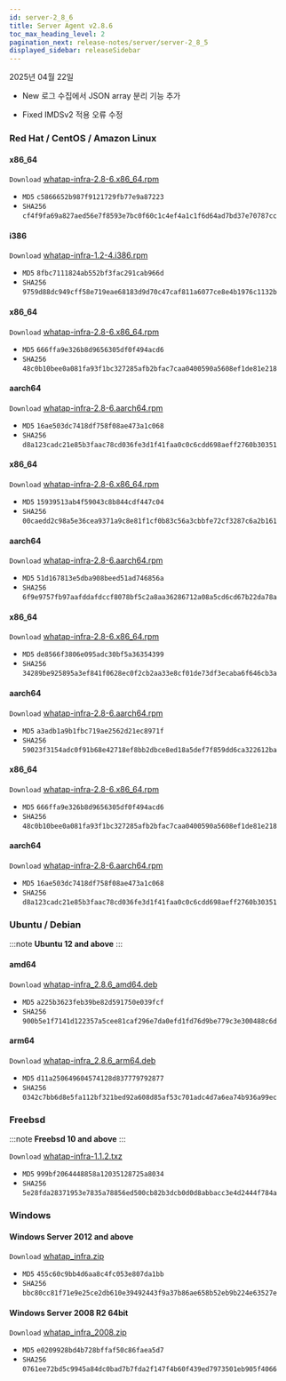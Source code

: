 ```yaml
---
id: server-2_8_6
title: Server Agent v2.8.6
toc_max_heading_level: 2
pagination_next: release-notes/server/server-2_8_5
displayed_sidebar: releaseSidebar
---
```


2025년 04월 22일

- <Status priority='1'>New</Status> 로그 수집에서 JSON array 분리 기능 추가 

- <Status priority='0'>Fixed</Status> IMDSv2 적용 오류 수정

### Red Hat / CentOS / Amazon Linux

<Tabs>
<TabItem value="6Server6" label="6Server6 / 6" default>

#### x86_64

<code class='my'>Download</code> [whatap-infra-2.8-6.x86_64.rpm](https://repo.whatap.io/centos/6/x86_64/whatap-infra-2.8-6.x86_64.rpm)

* <code class='Beta'>MD5</code> `c5866652b987f9121729fb77e9a87223`
* <code class='Beta'>SHA256</code> `cf4f9fa69a827aed56e7f8593e7bc0f60c1c4ef4a1c1f6d64ad7bd37e70787cc`

#### i386

<code class='my'>Download</code> [whatap-infra-1.2-4.i386.rpm](https://repo.whatap.io/centos/6/i386/whatap-infra-1.2-4.i386.rpm)

* <code class='Beta'>MD5</code> `8fbc7111824ab552bf3fac291cab966d`
* <code class='Beta'>SHA256</code> `9759d88dc949cff58e719eae68183d9d70c47caf811a6077ce8e4b1976c1132b`

</TabItem>
<TabItem value="7Server7" label="7Server7 / 7" default>

#### x86_64

<code class='my'>Download</code> [whatap-infra-2.8-6.x86_64.rpm](https://repo.whatap.io/centos/7/x86_64/whatap-infra-2.8-6.x86_64.rpm)

* <code class='Beta'>MD5</code> `666ffa9e326b8d9656305df0f494acd6`
* <code class='Beta'>SHA256</code> `48c0b10bee0a081fa93f1bc327285afb2bfac7caa0400590a5608ef1de81e218`

#### aarch64

<code class='my'>Download</code> [whatap-infra-2.8-6.aarch64.rpm](https://repo.whatap.io/centos/7/aarch64/whatap-infra-2.8-6.aarch64.rpm)

* <code class='Beta'>MD5</code> `16ae503dc7418df758f08ae473a1c068`
* <code class='Beta'>SHA256</code> `d8a123cadc21e85b3faac78cd036fe3d1f41faa0c0c6cdd698aeff2760b30351`

</TabItem>
<TabItem value="8Server8" label="8Server8 / 8" default>

#### x86_64

<code class='my'>Download</code> [whatap-infra-2.8-6.x86_64.rpm](https://repo.whatap.io/centos/8/x86_64/whatap-infra-2.8-6.x86_64.rpm)

* <code class='Beta'>MD5</code> `15939513ab4f59043c8b844cdf447c04`
* <code class='Beta'>SHA256</code> `00caedd2c98a5e36cea9371a9c8e81f1cf0b83c56a3cbbfe72cf3287c6a2b161`

#### aarch64

<code class='my'>Download</code> [whatap-infra-2.8-6.aarch64.rpm](https://repo.whatap.io/centos/8/aarch64/whatap-infra-2.8-6.aarch64.rpm)

* <code class='Beta'>MD5</code> `51d167813e5dba908beed51ad746856a`
* <code class='Beta'>SHA256</code> `6f9e9757fb97aafddafdccf8078bf5c2a8aa36286712a08a5cd6cd67b22da78a`

</TabItem>
<TabItem value="9Server9" label="9Server9 / 9" default>

#### x86_64

<code class='my'>Download</code> [whatap-infra-2.8-6.x86_64.rpm](https://repo.whatap.io/centos/9/x86_64/whatap-infra-2.8-6.x86_64.rpm)

* <code class='Beta'>MD5</code> `de8566f3806e095adc30bf5a36354399`
* <code class='Beta'>SHA256</code> `34289be925895a3ef841f0628ec0f2cb2aa33e8cf01de73df3ecaba6f646cb3a`

#### aarch64

<code class='my'>Download</code> [whatap-infra-2.8-6.aarch64.rpm](https://repo.whatap.io/centos/9/aarch64/whatap-infra-2.8-6.aarch64.rpm)

* <code class='Beta'>MD5</code> `a3adb1a9b1fbc719ae2562d21ec8971f`
* <code class='Beta'>SHA256</code> `59023f3154adc0f91b68e42718ef8bb2dbce8ed18a5def7f859dd6ca322612ba`

</TabItem>
<TabItem value="amazonlinux2" label="amazonlinux2" default>

#### x86_64

<code class='my'>Download</code> [whatap-infra-2.8-6.x86_64.rpm](https://repo.whatap.io/centos/latest/x86_64/whatap-infra-2.8-6.x86_64.rpm)

* <code class='Beta'>MD5</code> `666ffa9e326b8d9656305df0f494acd6`
* <code class='Beta'>SHA256</code> `48c0b10bee0a081fa93f1bc327285afb2bfac7caa0400590a5608ef1de81e218`

#### aarch64

<code class='my'>Download</code> [whatap-infra-2.8-6.aarch64.rpm](https://repo.whatap.io/centos/latest/aarch64/whatap-infra-2.8-6.aarch64.rpm)

* <code class='Beta'>MD5</code> `16ae503dc7418df758f08ae473a1c068`
* <code class='Beta'>SHA256</code> `d8a123cadc21e85b3faac78cd036fe3d1f41faa0c0c6cdd698aeff2760b30351`
</TabItem>

</Tabs>

### Ubuntu / Debian 

:::note
**Ubuntu 12 and above**
:::

#### amd64

<code class='my'>Download</code> [whatap-infra_2.8.6_amd64.deb](https://repo.whatap.io/debian/unstable/whatap-infra_2.8.6_amd64.deb)

* <code class='Beta'>MD5</code> `a225b3623feb39be82d591750e039fcf`
* <code class='Beta'>SHA256</code> `900b5e1f7141d122357a5cee81caf296e7da0efd1fd76d9be779c3e300488c6d`

#### arm64

<code class='my'>Download</code> [whatap-infra_2.8.6_arm64.deb](https://repo.whatap.io/debian/unstable/whatap-infra_2.8.6_arm64.deb)

* <code class='Beta'>MD5</code> `d11a250649604574128d837779792877`
* <code class='Beta'>SHA256</code> `0342c7bb6d8e5fa112bf321bed92a608d85af53c701adc4d7a6ea74b936a99ec`

### Freebsd

:::note
**Freebsd 10 and above**
:::

<code class='my'>Download</code> [whatap-infra-1.1.2.txz](https://repo.whatap.io/freebsd/10/whatap-infra-1.1.2.txz)

* <code class='Beta'>MD5</code> `999bf2064448858a12035128725a8034`
* <code class='Beta'>SHA256</code> `5e28fda28371953e7835a78856ed500cb82b3dcb0d0d8abbacc3e4d2444f784a`

### Windows 

#### Windows Server 2012 and above

<code class='my'>Download</code> [whatap_infra.zip](https://repo.whatap.io/windows/whatap_infra.zip)

* <code class='Beta'>MD5</code> `455c60c9bb4d6aa8c4fc053e807da1bb`
* <code class='Beta'>SHA256</code> `bbc80cc81f71e9e25ce2db610e39492443f9a37b86ae658b52eb9b224e63527e`

#### Windows Server 2008 R2 64bit

<code class='my'>Download</code> [whatap_infra_2008.zip](https://repo.whatap.io/windows/whatap_infra_2008.zip)

* <code class='Beta'>MD5</code> `e0209928bd4b728bffaf50c86faea5d7`
* <code class='Beta'>SHA256</code> `0761ee72bd5c9945a84dc0bad7b7fda2f147f4b60f439ed7973501eb905f4066`